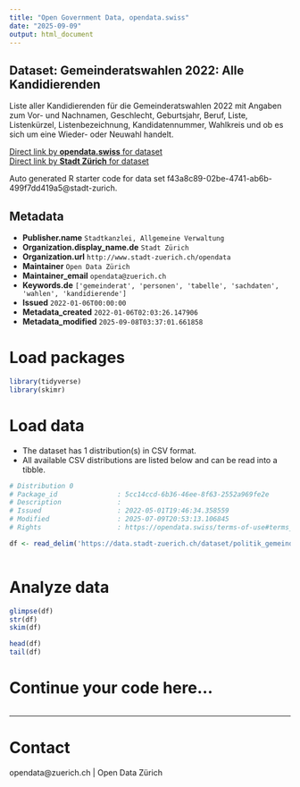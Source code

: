 ```yaml
---
title: "Open Government Data, opendata.swiss"
date: "2025-09-09"
output: html_document
---
```


## Dataset: Gemeinderatswahlen 2022: Alle Kandidierenden

Liste aller Kandidierenden für die Gemeinderatswahlen 2022 mit Angaben zum Vor- und Nachnamen, Geschlecht, Geburtsjahr, Beruf, Liste, Listenkürzel, Listenbezeichnung, Kandidatennummer, Wahlkreis und ob es sich um eine Wieder- oder Neuwahl handelt.


[Direct link by **opendata.swiss** for dataset](https://opendata.swiss/de/dataset/gemeinderatswahlen-2022-alle-kandidierenden)<br>
[Direct link by **Stadt Zürich** for dataset](https://data.stadt-zuerich.ch/dataset/politik_gemeinderatswahlen_2022_kandidierende)

Auto generated R starter code for data set f43a8c89-02be-4741-ab6b-499f7dd419a5@stadt-zurich.

## Metadata

- **Publisher.name** `Stadtkanzlei, Allgemeine Verwaltung`
- **Organization.display_name.de** `Stadt Zürich`
- **Organization.url** `http://www.stadt-zuerich.ch/opendata`
- **Maintainer** `Open Data Zürich`
- **Maintainer_email** `opendata@zuerich.ch`
- **Keywords.de** `['gemeinderat', 'personen', 'tabelle', 'sachdaten', 'wahlen', 'kandidierende']`
- **Issued** `2022-01-06T00:00:00`
- **Metadata_created** `2022-01-06T02:03:26.147906`
- **Metadata_modified** `2025-09-08T03:37:01.661858`


# Load packages

```r

library(tidyverse)
library(skimr)

```

# Load data

-   The dataset has 1 distribution(s) in CSV format.
-   All available CSV distributions are listed below and can be read into a tibble.

```r

# Distribution 0
# Package_id               : 5cc14ccd-6b36-46ee-8f63-2552a969fe2e
# Description              : 
# Issued                   : 2022-05-01T19:46:34.358559
# Modified                 : 2025-07-09T20:53:13.106845
# Rights                   : https://opendata.swiss/terms-of-use#terms_open

df <- read_delim('https://data.stadt-zuerich.ch/dataset/politik_gemeinderatswahlen_2022_kandidierende/download/gemeinderatswahlen_2022_kandidierende.csv')



```

# Analyze data

```r

glimpse(df)
str(df)
skim(df)

head(df)
tail(df)

```

# Continue your code here...

```r

```

------------------------------------------------------------------------

# Contact

opendata@zuerich.ch | Open Data Zürich
